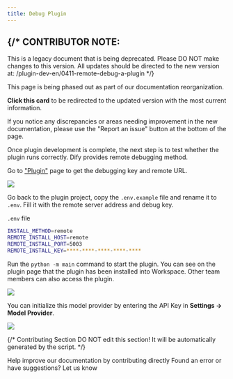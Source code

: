 ```yaml
---
title: Debug Plugin
---
```






{/* 
  CONTRIBUTOR NOTE:
  ----------------
  This is a legacy document that is being deprecated.
  Please DO NOT make changes to this version.
  All updates should be directed to the new version at:
  /plugin-dev-en/0411-remote-debug-a-plugin
*/}

<Card title="This Documentation is Being Deprecated" icon="circle-exclamation" href="/plugin-dev-en/0411-remote-debug-a-plugin">
  <p>This page is being phased out as part of our documentation reorganization.</p>
  
  <p><strong>Click this card</strong> to be redirected to the updated version with the most current information.</p>
  
  <p>If you notice any discrepancies or areas needing improvement in the new documentation, please use the "Report an issue" button at the bottom of the page.</p>
</Card>

Once plugin development is complete, the next step is to test whether the plugin runs correctly. Dify provides remote debugging method.

Go to ["Plugin"](https://cloud.dify.ai/plugins) page to get the debugging key and remote URL.

![](https://assets-docs.dify.ai/2025/04/2779338a43687f3e00155baccdd6d06c.png)

Go back to the plugin project, copy the `.env.example` file and rename it to `.env`. Fill it with the remote server address and debug key.

`.env` file

```bash
INSTALL_METHOD=remote
REMOTE_INSTALL_HOST=remote
REMOTE_INSTALL_PORT=5003
REMOTE_INSTALL_KEY=****-****-****-****-****
```

Run the `python -m main` command to start the plugin. You can see on the plugin page that the plugin has been installed into Workspace. Other team members can also access the plugin.

![](https://assets-docs.dify.ai/2024/12/e11acb42ccb23c824f400b7e19fb2952.png)

You can initialize this model provider by entering the API Key in **Settings → Model Provider**.

![](https://assets-docs.dify.ai/2024/12/662de537d70a3607c240a05294a9f3e1.png)

{/*
Contributing Section
DO NOT edit this section!
It will be automatically generated by the script.
*/}

<CardGroup cols="2">
    <Card
        title="Edit this page"
        icon="pen-to-square"
        href="https://github.com/langgenius/dify-docs/edit/main/en/plugins/quick-start/debug-plugin.mdx"
    >
        Help improve our documentation by contributing directly
    </Card>
    <Card
        title="Report an issue"
        icon="github"
        href="https://github.com/langgenius/dify-docs/issues/new?title=Documentation%20Issue%3A%20-plu&body=%23%23%20Issue%20Description%0A%3C%21--%20Please%20briefly%20describe%20the%20issue%20you%20found%20--%3E%0A%0A%23%23%20Page%20Link%0Ahttps%3A%2F%2Fgithub.com%2Flanggenius%2Fdify-docs%2Fblob%2Fmain%2Fen/plugins/quick-start%2Fdebug-plugin.mdx%0A%0A%23%23%20Suggested%20Changes%0A%3C%21--%20If%20you%20have%20specific%20suggestions%20for%20changes%2C%20please%20describe%20them%20here%20--%3E%0A%0A%3C%21--%20Thank%20you%20for%20helping%20improve%20our%20documentation%21%20--%3E"
    >
        Found an error or have suggestions? Let us know
    </Card>
</CardGroup>
